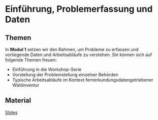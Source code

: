 # Einführung, Problemerfassung und Daten

## Themen
In **Modul 1** setzen wir den Rahmen, um Probleme zu erfassen und vorliegende Daten und Arbeitsabläufe zu verstehen. Sie können sich auf folgende Themen freuen:

* Einführung in die Workshop-Serie
* Vorstellung der Problemstellung einzelner Behörden
* Typische Arbeitsabläufe im Kontext fernerkundungsdatengetriebener Waldinventur


## Material

[Slides](slides/ADA4_Modul_1.pdf)
